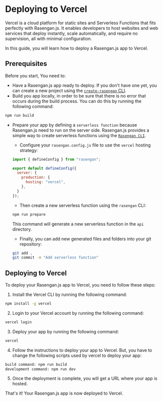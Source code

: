 # Deploying to Vercel

Vercel is a cloud platform for static sites and Serverless Functions that fits perfectly with Rasengan.js. 
It enables developers to host websites and web services that deploy instantly, scale automatically, and require no supervision, all with minimal configuration.

In this guide, you will learn how to deploy a Rasengan.js app to Vercel.

## Prerequisites

Before you start, You need to:

- Have a Rasengan.js app ready to deploy. If you don't have one yet, you can create a new project using the [`create-rasengan` CLI](/docs/api-reference/create-rasengan).
- Build you app locally, in order to be sure that there is no error that occurs during the build process. You can do this by running the following command:

```bash filename="Terminal" copy
npm run build
```

- Prepare your app by defining a `serverless function` because Rasengan.js need to run on the server side. 
Rasengan.js provides a simple way to create serverless functions using the [`Rasengan CLI`](/docs/api-reference/cli).

  - Configure your `rasengan.config.js` file to use the `vercel` hosting strategy: 

  ```javascript filename="rasengan.config.js"
  import { defineConfig } from "rasengan";

  export default defineConfig({
    server: {
      production: {
        hosting: "vercel",
      },
    }
  });
  ```

  - Then create a new serverless function using the `rasengan` CLI:

  ```bash filename="Terminal" copy
  npm run prepare
  ```

  This command will generate a new serverless function in the `api` directory.

  - Finally, you can add new generated files and folders into your git repository:

  ```bash filename="Terminal" copy
  git add .
  git commit -m "Add serverless function"
  ```

## Deploying to Vercel

To deploy your Rasengan.js app to Vercel, you need to follow these steps:

1. Install the Vercel CLI by running the following command:

```bash filename="Terminal" copy
npm install -g vercel
```

2. Login to your Vercel account by running the following command:

```bash filename="Terminal" copy
vercel login
```

3. Deploy your app by running the following command:

```bash filename="Terminal" copy
vercel
```

4. Follow the instructions to deploy your app to Vercel. But, you have to change the following scripts used by vercel to deploy your app:

```bash 
build command: npm run build
development command: npm run dev
``` 

5. Once the deployment is complete, you will get a URL where your app is hosted.

That's it! Your Rasengan.js app is now deployed to Vercel.
